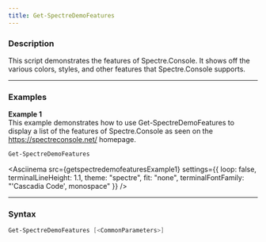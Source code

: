 ```yaml
---
title: Get-SpectreDemoFeatures
---
```









### Description

This script demonstrates the features of Spectre.Console. It shows off the various colors, styles, and other features that Spectre.Console supports.



---


### Examples


**Example 1**  
This example demonstrates how to use Get-SpectreDemoFeatures to display a list of the features of Spectre.Console as seen on the https://spectreconsole.net/ homepage.



```powershell
Get-SpectreDemoFeatures
```
<Asciinema
    src={getspectredemofeaturesExample1}
    settings={{
        loop: false,
        terminalLineHeight: 1.1,
        theme: "spectre",
        fit: "none",
        terminalFontFamily: "'Cascadia Code', monospace"
    }}
/>


---


### Syntax
```powershell
Get-SpectreDemoFeatures [<CommonParameters>]
```
